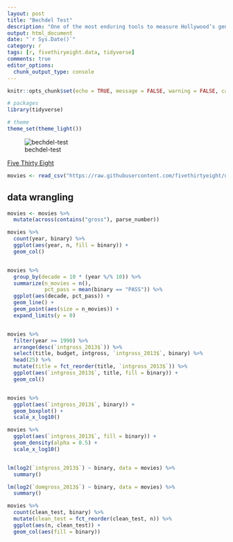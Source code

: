 ```yaml
---
layout: post
title: "Bechdel Test"
description: "One of the most enduring tools to measure Hollywood’s gender bias is a test originally promoted by cartoonist Alison Bechdel in a 1985 strip from her “Dykes To Watch Out For” series. Bechdel said that if a movie can satisfy three criteria — there are at least two named women in the picture, they have a conversation with each other at some point, and that conversation isn’t about a male character — then it passes “The Rule,” whereby female characters are allocated a bare minimum of depth. You can see a copy of that strip here."
output: html_document
date: "`r Sys.Date()`"
category: r
tags: [r, fivethiryeight.data, tidyverse]
comments: true
editor_options: 
  chunk_output_type: console
---
```


```r

knitr::opts_chunk$set(echo = TRUE, message = FALSE, warning = FALSE, cache = TRUE)

# packages
library(tidyverse)

# theme
theme_set(theme_light())
```

![bechdel-test](https://fivethirtyeight.com/wp-content/uploads/2014/04/477092007.jpg)

[Five Thirty Eight](https://fivethirtyeight.com/features/the-dollar-and-cents-case-against-hollywoods-exclusion-of-women/)


```r
movies <- read_csv("https://raw.githubusercontent.com/fivethirtyeight/data/master/bechdel/movies.csv")
```

## data wrangling
```r
movies <- movies %>%
  mutate(across(contains("gross"), parse_number))
```



```r
movies %>%
  count(year, binary) %>%
  ggplot(aes(year, n, fill = binary)) +
  geom_col()


movies %>%
  group_by(decade = 10 * (year %/% 10)) %>%
  summarize(n_movies = n(),
            pct_pass = mean(binary == "PASS")) %>%
  ggplot(aes(decade, pct_pass)) +
  geom_line() +
  geom_point(aes(size = n_movies)) +
  expand_limits(y = 0)


movies %>%
  filter(year >= 1990) %>%
  arrange(desc(`intgross_2013$`)) %>%
  select(title, budget, intgross, `intgross_2013$`, binary) %>%
  head(25) %>%
  mutate(title = fct_reorder(title, `intgross_2013$`)) %>%
  ggplot(aes(`intgross_2013$`, title, fill = binary)) +
  geom_col()


movies %>%
  ggplot(aes(`intgross_2013$`, binary)) +
  geom_boxplot() +
  scale_x_log10()

movies %>%
  ggplot(aes(`intgross_2013$`, fill = binary)) +
  geom_density(alpha = 0.5) +
  scale_x_log10()


lm(log2(`intgross_2013$`) ~ binary, data = movies) %>%
  summary()

lm(log2(`domgross_2013$`) ~ binary, data = movies) %>%
  summary()
```


```r
movies %>%
  count(clean_test, binary) %>%
  mutate(clean_test = fct_reorder(clean_test, n)) %>%
  ggplot(aes(n, clean_test)) +
  geom_col(aes(fill = binary)) 
```

